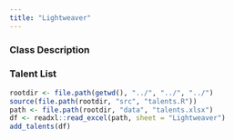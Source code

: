 ```yaml
---
title: "Lightweaver"
---
```


### Class Description



### Talent List

```r
rootdir <- file.path(getwd(), "../", "../", "../")
source(file.path(rootdir, "src", "talents.R"))
path <- file.path(rootdir, "data", "talents.xlsx")
df <- readxl::read_excel(path, sheet = "Lightweaver")
add_talents(df)
```
